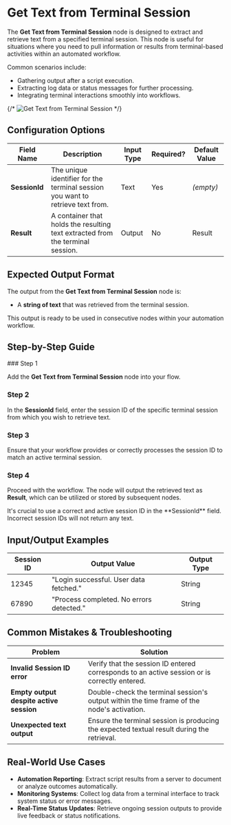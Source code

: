 
# Get Text from Terminal Session

The **Get Text from Terminal Session** node is designed to extract and retrieve text from a specified terminal session. This node is useful for situations where you need to pull information or results from terminal-based activities within an automated workflow.

Common scenarios include:

- Gathering output after a script execution.
- Extracting log data or status messages for further processing.
- Integrating terminal interactions smoothly into workflows.

{/* ![Get Text from Terminal Session](./get-text-from-terminal-session.png) */}

## Configuration Options

| Field Name    | Description                                                                    | Input Type | Required? | Default Value |
| ------------- | ------------------------------------------------------------------------------ | ---------- | --------- | ------------- |
| **SessionId** | The unique identifier for the terminal session you want to retrieve text from. | Text       | Yes       | _(empty)_     |
| **Result**    | A container that holds the resulting text extracted from the terminal session. | Output     | No        | Result        |

## Expected Output Format

The output from the **Get Text from Terminal Session** node is:

- A **string of text** that was retrieved from the terminal session.

This output is ready to be used in consecutive nodes within your automation workflow.

## Step-by-Step Guide

<Steps>
### Step 1

Add the **Get Text from Terminal Session** node into your flow.

### Step 2

In the **SessionId** field, enter the session ID of the specific terminal session from which you wish to retrieve text.

### Step 3

Ensure that your workflow provides or correctly processes the session ID to match an active terminal session.

### Step 4

Proceed with the workflow. The node will output the retrieved text as **Result**, which can be utilized or stored by subsequent nodes.

</Steps>

<Callout type="info" title="Note">
  It's crucial to use a correct and active session ID in the **SessionId**
  field. Incorrect session IDs will not return any text.
</Callout>

## Input/Output Examples

| Session ID | Output Value                             | Output Type |
| ---------- | ---------------------------------------- | ----------- |
| 12345      | "Login successful. User data fetched."   | String      |
| 67890      | "Process completed. No errors detected." | String      |

## Common Mistakes & Troubleshooting

| Problem                                 | Solution                                                                                     |
| --------------------------------------- | -------------------------------------------------------------------------------------------- |
| **Invalid Session ID error**            | Verify that the session ID entered corresponds to an active session or is correctly entered. |
| **Empty output despite active session** | Double-check the terminal session's output within the time frame of the node's activation.   |
| **Unexpected text output**              | Ensure the terminal session is producing the expected textual result during the retrieval.   |

## Real-World Use Cases

- **Automation Reporting**: Extract script results from a server to document or analyze outcomes automatically.
- **Monitoring Systems**: Collect log data from a terminal interface to track system status or error messages.
- **Real-Time Status Updates**: Retrieve ongoing session outputs to provide live feedback or status notifications.
